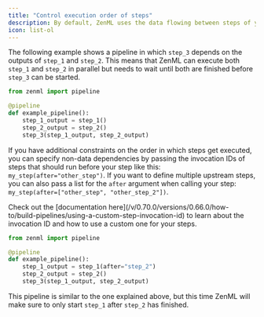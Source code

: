 ```yaml
---
title: "Control execution order of steps"
description: By default, ZenML uses the data flowing between steps of your pipeline to determine the order in which steps get executed.
icon: list-ol
---
```




The following example shows a pipeline in which `step_3` depends on the outputs of `step_1` and `step_2`. This means that ZenML can execute both `step_1` and `step_2` in parallel but needs to wait until both are finished before `step_3` can be started.

```py
from zenml import pipeline

@pipeline
def example_pipeline():
    step_1_output = step_1()
    step_2_output = step_2()
    step_3(step_1_output, step_2_output)
```

If you have additional constraints on the order in which steps get executed, you can specify non-data dependencies by passing the invocation IDs of steps that should run before your step like this: `my_step(after="other_step")`. If you want to define multiple upstream steps, you can also pass a list for the `after` argument when calling your step: `my_step(after=["other_step", "other_step_2"])`.

<Info>
    Check out the [documentation here](/v/0.70.0/versions/0.66.0/how-to/build-pipelines/using-a-custom-step-invocation-id) to learn about the invocation ID and how to use a custom one for your steps.
</Info>

```py
from zenml import pipeline

@pipeline
def example_pipeline():
    step_1_output = step_1(after="step_2")
    step_2_output = step_2()
    step_3(step_1_output, step_2_output)
```

This pipeline is similar to the one explained above, but this time ZenML will make sure to only start `step_1` after `step_2` has finished.

